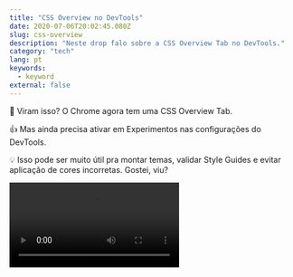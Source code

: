 ```yaml
---
title: "CSS Overview no DevTools"
date: 2020-07-06T20:02:45.080Z
slug: css-overview
description: "Neste drop falo sobre a CSS Overview Tab no DevTools."
category: "tech"
lang: pt
keywords:
  - keyword
external: false
---
```



<Drop>

🎨 Viram isso? O Chrome agora tem uma CSS Overview Tab.

👍 Mas ainda precisa ativar em Experimentos nas configurações do DevTools.

💡 Isso pode ser muito útil pra montar temas, validar Style Guides e evitar aplicação de cores incorretas. Gostei, viu?

<Video src="https://video.twimg.com/ext_tw_video/1280105926851207170/pu/vid/1124x720/x51QDVhd3cTIir-d.mp4?tag=10" />

</Drop>
